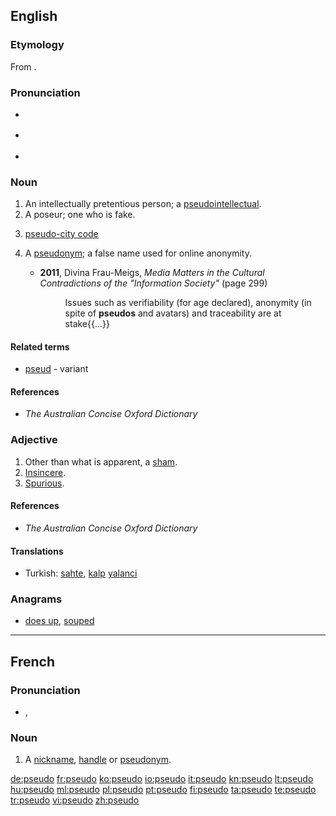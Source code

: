 {{also|pseudo-}}
==English==

===Etymology===
From {{term|pseudo-|lang=en}}.

===Pronunciation===
* {{a|RP}} {{IPA|/ˈsuːdəʊ/}}
* {{a|US}} {{IPA|/ˈsuːdoʊ/}}
* {{rhymes|uːdəʊ}}

===Noun===
{{en-noun}}

# An intellectually pretentious person; a [[pseudointellectual]].
# A poseur; one who is fake.
# {{context|travel industry|informal}} [[pseudo-city code]]
# {{context|Internet}} A [[pseudonym]]; a false name used for online anonymity.
#* '''2011''', Divina Frau-Meigs, ''Media Matters in the Cultural Contradictions of the "Information Society"'' (page 299)
#*: Issues such as verifiability (for age declared), anonymity (in spite of '''pseudos''' and avatars) and traceability are at stake{{...}}

====Related terms====
* [[pseud]] - variant

====References====
* ''The Australian Concise Oxford Dictionary''

===Adjective===
{{en-adj|-}}

# Other than what is apparent, a [[sham]].
# [[insincere|Insincere]].
# [[spurious|Spurious]].

====References====
* ''The Australian Concise Oxford Dictionary''

====Translations====
{{trans-top|other than is apparent, a sham}}
{{trans-mid}}
{{trans-bottom}}

{{trans-see|insincere}}

{{trans-see|spurious}}

{{checktrans-top}}
* Turkish: [[sahte]], [[kalp]] [[yalanci]]
{{trans-mid}}
{{trans-bottom}}

===Anagrams===
* [[does up#English|does up]], [[souped#English|souped]]

----

==French==

===Pronunciation===
* {{IPA|/psødo/|lang=fr}}, {{X-SAMPA|/ps2do/}}

===Noun===
{{fr-noun|m}}

# {{context|chiefly|Internet slang|lang=fr}} A [[nickname]], [[handle]] or [[pseudonym]].

[[de:pseudo]]
[[fr:pseudo]]
[[ko:pseudo]]
[[io:pseudo]]
[[it:pseudo]]
[[kn:pseudo]]
[[lt:pseudo]]
[[hu:pseudo]]
[[ml:pseudo]]
[[pl:pseudo]]
[[pt:pseudo]]
[[fi:pseudo]]
[[ta:pseudo]]
[[te:pseudo]]
[[tr:pseudo]]
[[vi:pseudo]]
[[zh:pseudo]]